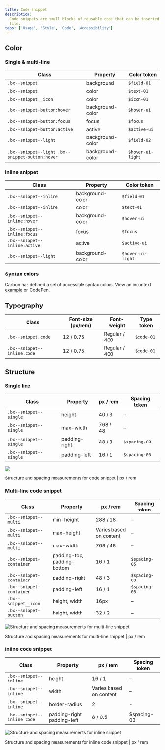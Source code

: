 ```yaml
---
title: Code snippet
description:
  Code snippets are small blocks of reusable code that can be inserted in a code
  file.
tabs: ['Usage', 'Style', 'Code', 'Accessibility']
---
```


## Color

### Single & multi-line

| Class                                           | Property         | Color token       |
| ----------------------------------------------- | ---------------- | ----------------- |
| `.bx--snippet`                                  | background       | `$field-01`       |
| `.bx--snippet`                                  | color            | `$text-01`        |
| `.bx--snippet__icon`                            | color            | `$icon-01`        |
| `.bx--snippet-button:hover`                     | background-color | `$hover-ui`       |
| `.bx--snippet-button:focus`                     | focus            | `$focus`          |
| `.bx--snippet-button:active`                    | active           | `$active-ui`      |
| `.bx--snippet--light`                           | background-color | `$field-02`       |
| `.bx--snippet--light .bx--snippet-button:hover` | background-color | `$hover-ui-light` |

### Inline snippet

| Class                         | Property         | Color token       |
| ----------------------------- | ---------------- | ----------------- |
| `.bx--snippet--inline`        | background-color | `$field-01`       |
| `.bx--snippet--inline`        | color            | `$text-01`        |
| `.bx--snippet--inline:hover`  | background-color | `$hover-ui`       |
| `.bx--snippet--inline:focus`  | focus            | `$focus`          |
| `.bx--snippet--inline:active` | active           | `$active-ui`      |
| `.bx--snippet--light`         | background-color | `$hover-ui-light` |

### Syntax colors

Carbon has defined a set of accessible syntax colors. View an incontext
[example](https://codepen.io/team/carbon/full/eKMBLw/) on CodePen.

## Typography

| Class                       | Font-size (px/rem) | Font-weight   | Type token |
| --------------------------- | ------------------ | ------------- | ---------- |
| `.bx--snippet.code`         | 12 / 0.75          | Regular / 400 | `$code-01` |
| `.bx--snippet--inline.code` | 12 / 0.75          | Regular / 400 | `$code-01` |

## Structure

### Single line

| Class                  | Property      | px / rem | Spacing token |
| ---------------------- | ------------- | -------- | ------------- |
| `.bx--snippet--single` | height        | 40 / 3   | –             |
| `.bx--snippet--single` | max-width     | 768 / 48 | –             |
| `.bx--snippet--single` | padding-right | 48 / 3   | `$spacing-09` |
| `.bx--snippet--single` | padding-left  | 16 / 1   | `$spacing-05` |

<div className="image--fixed">

![](images/code-snippet-style-1.png)

</div>

<Caption>
  Structure and spacing measurements for code snippet | px / rem
</Caption>

### Multi-line code snippet

| Class                    | Property                    | px / rem                | Spacing token |
| ------------------------ | --------------------------- | ----------------------- | ------------- |
| `.bx--snippet--multi`    | min-height                  | 288 / 18                | –             |
| `.bx--snippet--multi`    | max-height                  | Varies based on content | –             |
| `.bx--snippet--multi`    | max-width                   | 768 / 48                | –             |
| `.bx--snippet-container` | padding-top, padding-bottom | 16 / 1                  | `$spacing-05` |
| `.bx--snippet-container` | padding-right               | 48 / 3                  | `$spacing-09` |
| `.bx--snippet-container` | padding-left                | 16 / 1                  | `$spacing-05` |
| `.bx--snippet__icon`     | height, width               | 16px                    | –             |
| `.bx--snippet-button`    | height, width               | 32 / 2                  | –             |

<div className="image--fixed">

![Structure and spacing measurements for multi-line snippet](images/code-snippet-style-2.png)

</div>

<Caption>
  Structure and spacing measurements for multi-line snippet | px / rem
</Caption>

### Inline code snippet

| Class                       | Property                    | px / rem                | Spacing token |
| --------------------------- | --------------------------- | ----------------------- | ------------- |
| `.bx--snippet--inline`      | height                      | 16 / 1                  | –             |
| `.bx--snippet--inline`      | width                       | Varies based on content | –             |
| `.bx--snippet--inline`      | border-radius               | 2                       | -             |
| `.bx--snippet--inline code` | padding-right, padding-left | 8 / 0.5                 | \$spacing-03  |

<div className="image--fixed">

![Structure and spacing measurements for inline snippet](images/code-snippet-style-3.png)

</div>

<Caption>
  Structure and spacing measurements for inline code snippet | px / rem
</Caption>
